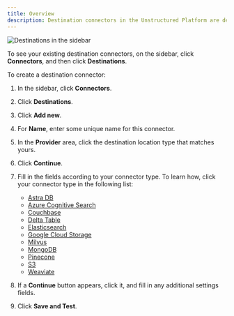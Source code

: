 ```yaml
---
title: Overview
description: Destination connectors in the Unstructured Platform are designed to specify the endpoint for data processed within the platform. These connectors ensure that the transformed and analyzed data is securely and efficiently transferred to a storage system for future use, often to a vector database for tasks that involve high-speed retrieval and advanced data analytics operations.
---
```


![Destinations in the sidebar](/img/platform/Destinations-Sidebar.png)

To see your existing destination connectors, on the sidebar, click **Connectors**, and then click **Destinations**.

To create a destination connector:

1. In the sidebar, click **Connectors**.
2. Click **Destinations**.
3. Click **Add new**.
4. For **Name**, enter some unique name for this connector.
5. In the **Provider** area, click the destination location type that matches yours.
6. Click **Continue**.
7. Fill in the fields according to your connector type. To learn how, click your connector type in the following list:

   - [Astra DB](/platform/destinations/astradb)
   - [Azure Cognitive Search](/platform/destinations/azure-cognitive-search)
   - [Couchbase](/platform/destinations/couchbase)
   - [Delta Table](/platform/destinations/delta-table)
   - [Elasticsearch](/platform/destinations/elasticsearch)
   - [Google Cloud Storage](/platform/destinations/google-cloud)
   - [Milvus](/platform/destinations/milvus)
   - [MongoDB](/platform/destinations/mongodb)
   - [Pinecone](/platform/destinations/pinecone)
   - [S3](/platform/destinations/s3)
   - [Weaviate](/platform/destinations/weaviate)
        
8. If a **Continue** button appears, click it, and fill in any additional settings fields.
9. Click **Save and Test**. 